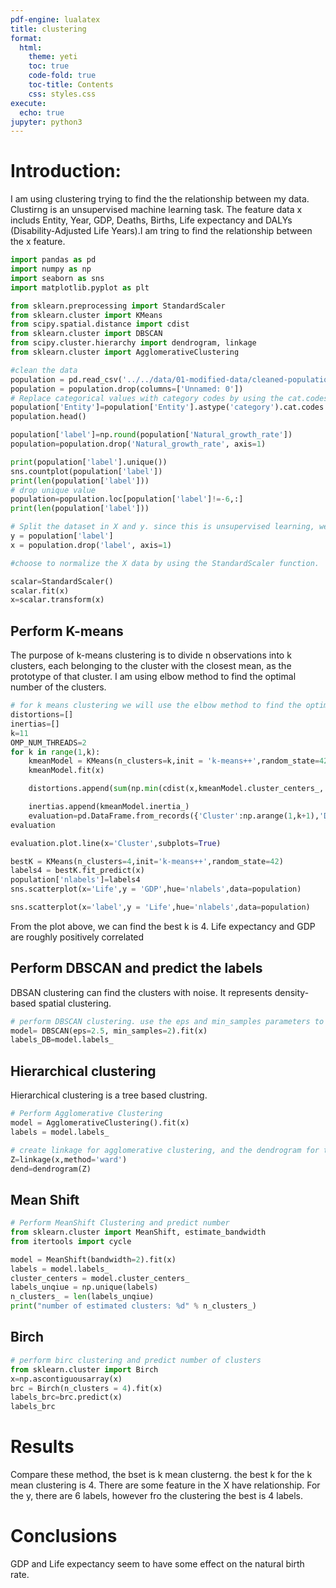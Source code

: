 ```yaml
---
pdf-engine: lualatex
title: clustering
format:
  html:
    theme: yeti
    toc: true
    code-fold: true
    toc-title: Contents
    css: styles.css
execute:
  echo: true
jupyter: python3
---
```


# Introduction:
I am using clustering trying to find the the relationship between my data. Clustirng is an unsupervised machine learning task. The feature data x includs Entity, Year, GDP, Deaths, Births, Life expectancy and DALYs (Disability-Adjusted Life Years).I am tring to find the relationship between the x feature. 

```python

import pandas as pd
import numpy as np
import seaborn as sns
import matplotlib.pyplot as plt

from sklearn.preprocessing import StandardScaler
from sklearn.cluster import KMeans
from scipy.spatial.distance import cdist
from sklearn.cluster import DBSCAN
from scipy.cluster.hierarchy import dendrogram, linkage
from sklearn.cluster import AgglomerativeClustering
```

```python
#clean the data
population = pd.read_csv('../../data/01-modified-data/cleaned-population-py.csv')
population = population.drop(columns=['Unnamed: 0'])
# Replace categorical values with category codes by using the cat.codes function
population['Entity']=population['Entity'].astype('category').cat.codes
population.head()
```

```python
population['label']=np.round(population['Natural_growth_rate'])
population=population.drop('Natural_growth_rate', axis=1)

print(population['label'].unique())
sns.countplot(population['label'])
print(len(population['label']))
# drop unique value 
population=population.loc[population['label']!=-6,:]
print(len(population['label']))

```

```python
# Split the dataset in X and y. since this is unsupervised learning, we will not use the y labels. you can 
y = population['label']
x = population.drop('label', axis=1)
```

```python
#choose to normalize the X data by using the StandardScaler function.

scalar=StandardScaler()
scalar.fit(x)
x=scalar.transform(x)
```

## Perform K-means
The purpose of k-means clustering is to divide n observations into k clusters, each belonging to the cluster with the closest mean, as the prototype of that cluster.
I am using elbow method to find the optimal number of the clusters.

```python
# for k means clustering we will use the elbow method to find the optimal number of clusters.
distortions=[]
inertias=[]
k=11
OMP_NUM_THREADS=2
for k in range(1,k):
    kmeanModel = KMeans(n_clusters=k,init = 'k-means++',random_state=42)
    kmeanModel.fit(x)

    distortions.append(sum(np.min(cdist(x,kmeanModel.cluster_centers_,'euclidean'),axis=1))/x.shape[0])

    inertias.append(kmeanModel.inertia_)
    evaluation=pd.DataFrame.from_records({'Cluster':np.arange(1,k+1),'Distortion':distortions,'Inertia':inertias})
evaluation
```

```python
evaluation.plot.line(x='Cluster',subplots=True)
```

```python
bestK = KMeans(n_clusters=4,init='k-means++',random_state=42)
labels4 = bestK.fit_predict(x)
population['nlabels']=labels4
sns.scatterplot(x='Life',y = 'GDP',hue='nlabels',data=population)

```
```python

sns.scatterplot(x='label',y = 'Life',hue='nlabels',data=population)

```


From the plot above, we can find the best k is 4. 
  Life expectancy and GDP are roughly positively correlated

## Perform DBSCAN and predict the labels
DBSAN clustering can find the clusters with noise. It represents density-based spatial clustering.

```python
# perform DBSCAN clustering. use the eps and min_samples parameters to find the optimal number of clusters. plot the number of clusters vs the silhouette score. Suggest the optimal number of clusters based on the plot.
model= DBSCAN(eps=2.5, min_samples=2).fit(x)
labels_DB=model.labels_
```

## Hierarchical clustering
Hierarchical clustering is a tree based clustring. 

```python
# Perform Agglomerative Clustering
model = AgglomerativeClustering().fit(x)
labels = model.labels_
```

```python
# create linkage for agglomerative clustering, and the dendrogram for the linkage. Suggest the optimal number of clusters based on the dendrogram.
Z=linkage(x,method='ward')
dend=dendrogram(Z)
```

## Mean Shift

```python
# Perform MeanShift Clustering and predict number 
from sklearn.cluster import MeanShift, estimate_bandwidth
from itertools import cycle

model = MeanShift(bandwidth=2).fit(x)
labels = model.labels_
cluster_centers = model.cluster_centers_
labels_unqiue = np.unique(labels)
n_clusters_ = len(labels_unqiue)
print("number of estimated clusters: %d" % n_clusters_)
```

## Birch

```python
# perform birc clustering and predict number of clusters
from sklearn.cluster import Birch
x=np.ascontiguousarray(x)
brc = Birch(n_clusters = 4).fit(x)
labels_brc=brc.predict(x)
labels_brc
```


# Results
Compare these method, the bset is k mean clusterng. the best k for the k mean clustering is 4. There are some feature in the X have relationship. For the y, there are 6 labels, however fro the clustering the best is 4 labels.


# Conclusions
GDP and Life expectancy seem to have some effect on the natural birth rate.